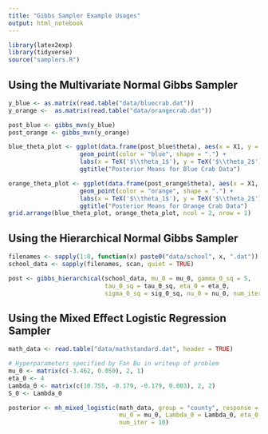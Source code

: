 ```yaml
---
title: "Gibbs Sampler Example Usages"
output: html_notebook
---
```


```r
library(latex2exp)
library(tidyverse)
source("samplers.R")
```


## Using the Multivariate Normal Gibbs Sampler

```r
y_blue <- as.matrix(read.table("data/bluecrab.dat"))
y_orange <-  as.matrix(read.table("data/orangecrab.dat"))

post_blue <- gibbs_mvn(y_blue)
post_orange <- gibbs_mvn(y_orange)

blue_theta_plot <- ggplot(data.frame(post_blue$theta), aes(x = X1, y = X2)) + 
                    geom_point(color = "blue", shape = ".") +
                    labs(x = TeX('$\\theta_1$'), y = TeX('$\\theta_2$')) +
                    ggtitle("Posterior Means for Blue Crab Data")

orange_theta_plot <- ggplot(data.frame(post_orange$theta), aes(x = X1, y = X2)) + 
                    geom_point(color = "orange", shape = ".") +
                    labs(x = TeX('$\\theta_1$'), y = TeX('$\\theta_2$')) +
                    ggtitle("Posterior Means for Orange Crab Data")
grid.arrange(blue_theta_plot, orange_theta_plot, ncol = 2, nrow = 1)
```

## Using the Hierarchical Normal Gibbs Sampler

```r
filenames <- sapply(1:8, function(x) paste0("data/school", x, ".dat"))
school_data <- sapply(filenames, scan, quiet = TRUE)

post <- gibbs_hierarchical(school_data, mu_0 = mu_0, gamma_0_sq = 5, 
                           tau_0_sq = tau_0_sq, eta_0 = eta_0, 
                           sigma_0_sq = sig_0_sq, nu_0 = nu_0, num_iter = 1000)
```

## Using the Mixed Effect Logistic Regression Sampler

```r
math_data <- read.table("data/mathstandard.dat", header = TRUE)

# Hyperparameters specified by Fan Bu in writeup of problem
mu_0 <- matrix(c(-3.462, 0.050), 2, 1)
eta_0 <- 4
Lambda_0 <- matrix(c(10.755, -0.179, -0.179, 0.003), 2, 2)
S_0 <- Lambda_0

posterior <- mh_mixed_logistic(math_data, group = "county", response = "metstandard",
                               mu_0 = mu_0, Lambda_0 = Lambda_0, eta_0 = eta_0, S_0 = S_0,
                               num_iter = 10)
```

